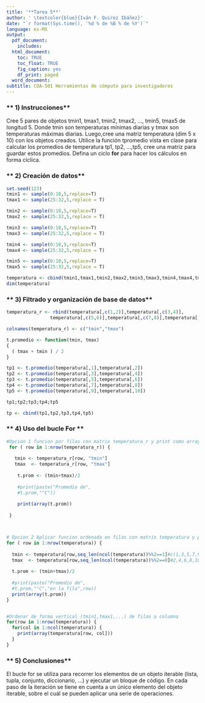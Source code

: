 ```yaml
---
title: '**Tarea 5**'
author: ' \textcolor{blue}{Iván F. Quiroz Ibáñez}'
date: "`r format(Sys.time(), '%d % de %B % de %Y')`"
language: es-MX
output:
  pdf_document:
    includes:
  html_document:
    toc: TRUE
    toc_float: TRUE
    fig_caption: yes
    df_print: paged
  word_document:
subtitle: COA-501 Herramientas de cómputo para investigadores
---
```


### ** 1) Instrucciones**
Cree 5 pares de objetos tmin1, tmax1, tmin2, tmax2, …, tmin5, tmax5 de longitud 5. Donde tmin son temperaturas mínimas diarias y tmax son temperaturas máximas diarias. Luego,cree una matriz temperatura (dim 5 x 10) con los objetos creados. Utilice la función tpromedio vista en clase para calcular los promedios de temperatura tp1, tp2, …,tp5, cree una matriz para guardar estos promedios. Defina un ciclo **for** para hacer los cálculos en forma cíclica.


### ** 2) Creación de datos**
```r
set.seed(123)
tmin1 <- sample(0:10,5,replace=T)
tmax1 <- sample(25:32,5,replace = T)

tmin2 <- sample(0:10,5,replace=T)
tmax2 <- sample(25:32,5,replace = T)

tmin3 <- sample(0:10,5,replace=T)
tmax3 <- sample(25:32,5,replace = T)

tmin4 <- sample(0:10,5,replace=T)
tmax4 <- sample(25:32,5,replace = T)

tmin5 <- sample(0:10,5,replace=T)
tmax5 <- sample(25:32,5,replace = T)

temperatura <- cbind(tmin1,tmax1,tmin2,tmax2,tmin3,tmax3,tmin4,tmax4,tmin5,tmax5)
dim(temperatura)
```

### ** 3) Filtrado y organización de base de datos**
```r
temperatura_r <- rbind(temperatura[,c(1,2)],temperatura[,c(3,4)],
                temperatura[,c(5,6)],temperatura[,c(7,8)],temperatura[,c(9,10)])

colnames(temperatura_r) <- c("tmin","tmax")

t.promedio <- function(tmin, tmax) 
{ 
  ( tmax + tmin ) / 2
}

tp1 <- t.promedio(temperatura[,1],temperatura[,2])
tp2 <- t.promedio(temperatura[,3],temperatura[,4])
tp3 <- t.promedio(temperatura[,5],temperatura[,6])
tp4 <- t.promedio(temperatura[,7],temperatura[,8])
tp5 <- t.promedio(temperatura[,9],temperatura[,10])

tp1;tp2;tp3;tp4;tp5

tp <- cbind(tp1,tp2,tp3,tp4,tp5)
```

### ** 4) Uso del bucle For **
```r
#Opcion 1 funcion por filas con matrix temperatura_r y print como array
 for ( row in 1:nrow(temperatura_r)) { 
   
   tmin <- temperatura_r[row, "tmin"]
   tmax  <- temperatura_r[row, "tmax"]
   
    t.prom <- (tmin+tmax)/2
    
    #print(paste("Promedio de",
    #t.prom,"°C"))
    
    print(array(t.prom))
    
 }



# Opcion 2 Aplicar funcion ordenada en filas con matrix temperatura y print como array
for ( row in 1:nrow(temperatura)) { 
    
  tmin <- temperatura[row,seq_len(ncol(temperatura))%%2==1]#c(1,3,5,7,9)
  tmax  <- temperatura[row,seq_len(ncol(temperatura))%%2==0]#2,4,6,8,10
  
  t.prom <- (tmin+tmax)/2
  
  #print(paste("Promedio de",
  #t.prom,"°C","en la fila",row))
  print(array(t.prom))
}


#Ordenar de forma vertical (tmin1,tmax1,...) de filas a columna
for(row in 1:nrow(temperatura)) {
  for(col in 1:ncol(temperatura)) {
    print(array(temperatura[row, col]))
  }
}

```


### ** 5) Conclusiones**

El bucle for se utiliza para recorrer los elementos de un objeto iterable (lista, tupla, conjunto, diccionario, …) y ejecutar un bloque de código. En cada paso de la iteración se tiene en cuenta a un único elemento del objeto iterable, sobre el cuál se pueden aplicar una serie de operaciones.

